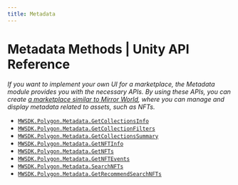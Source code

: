 ```yaml
---
title: Metadata
---
```


# Metadata Methods | Unity API Reference
*If you want to implement your own UI for a marketplace, the Metadata module provides you with the necessary APIs. By using these APIs, you can create [a marketplace similar to Mirror World](https://jump.mirrorworld.fun/), where you can manage and display metadata related to assets, such as NFTs.*

- [`MWSDK.Polygon.Metadata.GetCollectionsInfo`](/api-reference/unity/polygon/metadata/GetCollectionsInfo)
- [`MWSDK.Polygon.Metadata.GetCollectionFilters`](/api-reference/unity/polygon/metadata/GetCollectionFilters)
- [`MWSDK.Polygon.Metadata.GetCollectionsSummary`](/api-reference/unity/polygon/metadata/GetCollectionsSummary)
- [`MWSDK.Polygon.Metadata.GetNFTInfo`](/api-reference/unity/polygon/metadata/GetNFTInfo)
- [`MWSDK.Polygon.Metadata.GetNFTs`](/api-reference/unity/polygon/metadata/GetNFTs)
- [`MWSDK.Polygon.Metadata.GetNFTEvents`](/api-reference/unity/polygon/metadata/GetNFTEvents)
- [`MWSDK.Polygon.Metadata.SearchNFTs`](/api-reference/unity/polygon/metadata/SearchNFTs)
- [`MWSDK.Polygon.Metadata.GetRecommendSearchNFTs`](/api-reference/unity/polygon/metadata/GetRecommendSearchNFTs)